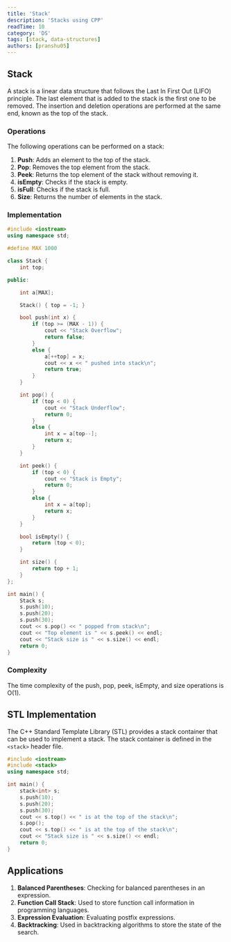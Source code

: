 ```yaml
---
title: 'Stack'
description: 'Stacks using CPP'
readTime: 10
category: 'DS'
tags: [stack, data-structures]
authors: [pranshu05]
---
```


## Stack

A stack is a linear data structure that follows the Last In First Out (LIFO) principle. The last element that is added to the stack is the first one to be removed. The insertion and deletion operations are performed at the same end, known as the top of the stack.

### Operations

The following operations can be performed on a stack:

1. **Push**: Adds an element to the top of the stack.
2. **Pop**: Removes the top element from the stack.
3. **Peek**: Returns the top element of the stack without removing it.
4. **isEmpty**: Checks if the stack is empty.
5. **isFull**: Checks if the stack is full.
6. **Size**: Returns the number of elements in the stack.

### Implementation

```cpp
#include <iostream>
using namespace std;

#define MAX 1000

class Stack {
    int top;

public:

    int a[MAX];

    Stack() { top = -1; }

    bool push(int x) {
        if (top >= (MAX - 1)) {
            cout << "Stack Overflow";
            return false;
        }
        else {
            a[++top] = x;
            cout << x << " pushed into stack\n";
            return true;
        }
    }

    int pop() {
        if (top < 0) {
            cout << "Stack Underflow";
            return 0;
        }
        else {
            int x = a[top--];
            return x;
        }
    }

    int peek() {
        if (top < 0) {
            cout << "Stack is Empty";
            return 0;
        }
        else {
            int x = a[top];
            return x;
        }
    }

    bool isEmpty() {
        return (top < 0);
    }

    int size() {
        return top + 1;
    }
};

int main() {
    Stack s;
    s.push(10);
    s.push(20);
    s.push(30);
    cout << s.pop() << " popped from stack\n";
    cout << "Top element is " << s.peek() << endl;
    cout << "Stack size is " << s.size() << endl;
    return 0;
}
```

### Complexity

The time complexity of the push, pop, peek, isEmpty, and size operations is O(1).

## STL Implementation

The C++ Standard Template Library (STL) provides a stack container that can be used to implement a stack. The stack container is defined in the `<stack>` header file.

```cpp
#include <iostream>
#include <stack>
using namespace std;

int main() {
    stack<int> s;
    s.push(10);
    s.push(20);
    s.push(30);
    cout << s.top() << " is at the top of the stack\n";
    s.pop();
    cout << s.top() << " is at the top of the stack\n";
    cout << "Stack size is " << s.size() << endl;
    return 0;
}
```

## Applications

1. **Balanced Parentheses**: Checking for balanced parentheses in an expression.
2. **Function Call Stack**: Used to store function call information in programming languages.
3. **Expression Evaluation**: Evaluating postfix expressions.
4. **Backtracking**: Used in backtracking algorithms to store the state of the search.